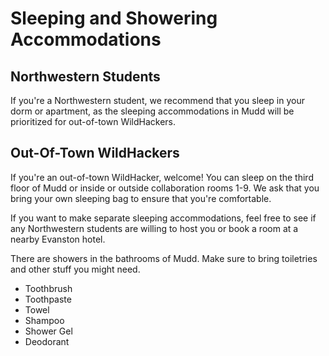# Sleeping and Showering Accommodations

## Northwestern Students

If you're a Northwestern student, we recommend that you sleep in your dorm or apartment, as the sleeping accommodations in Mudd will be prioritized for out-of-town WildHackers.

## Out-Of-Town WildHackers

If you're an out-of-town WildHacker, welcome! You can sleep on the third floor of Mudd or inside or outside collaboration rooms 1-9. We ask that you bring your own sleeping bag to ensure that you're comfortable.

If you want to make separate sleeping accommodations, feel free to see if any Northwestern students are willing to host you or book a room at a nearby Evanston hotel.

There are showers in the bathrooms of Mudd. Make sure to bring toiletries and other stuff you might need.

- Toothbrush
- Toothpaste
- Towel
- Shampoo
- Shower Gel
- Deodorant
